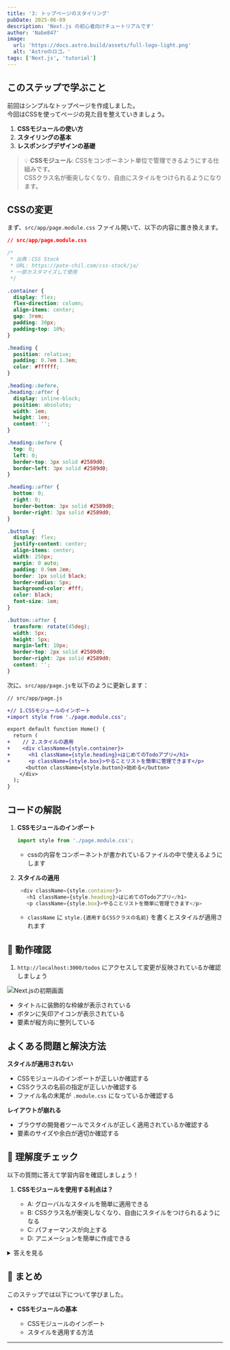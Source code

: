 ```yaml
---
title: '3: トップページのスタイリング'
pubDate: 2025-06-09
description: 'Next.js の初心者向けチュートリアルです'
author: 'Nabe847'
image:
  url: 'https://docs.astro.build/assets/full-logo-light.png'
  alt: 'Astroのロゴ。'
tags: ['Next.js', 'tutorial']
---
```


## このステップで学ぶこと

前回はシンプルなトップページを作成しました。  
今回はCSSを使ってページの見た目を整えていきましょう。

1. **CSSモジュールの使い方**
2. **スタイリングの基本**
3. **レスポンシブデザインの基礎**

> 💡 **CSSモジュール**: CSSをコンポーネント単位で管理できるようにする仕組みです。  
> CSSクラス名が衝突しなくなり、自由にスタイルをつけられるようになります。

## CSSの変更

まず、`src/app/page.module.css` ファイル開いて、以下の内容に置き換えます。  

```css
// src/app/page.module.css

/* 
 * 出典：CSS Stock
 * URL: https://pote-chil.com/css-stock/ja/
 * 一部カスタマイズして使用
 */

.container {
  display: flex;
  flex-direction: column;
  align-items: center;
  gap: 3rem;
  padding: 30px;
  padding-top: 10%;
}

.heading {
  position: relative;
  padding: 0.7em 1.3em;
  color: #ffffff;
}

.heading::before,
.heading::after {
  display: inline-block;
  position: absolute;
  width: 1em;
  height: 1em;
  content: '';
}

.heading::before {
  top: 0;
  left: 0;
  border-top: 3px solid #2589d0;
  border-left: 3px solid #2589d0;
}

.heading::after {
  bottom: 0;
  right: 0;
  border-bottom: 3px solid #2589d0;
  border-right: 3px solid #2589d0;
}

.button {
  display: flex;
  justify-content: center;
  align-items: center;
  width: 250px;
  margin: 0 auto;
  padding: 0.9em 2em;
  border: 1px solid black;
  border-radius: 5px;
  background-color: #fff;
  color: black;
  font-size: 1em;
}

.button::after {
  transform: rotate(45deg);
  width: 5px;
  height: 5px;
  margin-left: 10px;
  border-top: 2px solid #2589d0;
  border-right: 2px solid #2589d0;
  content: '';
}
```

次に、`src/app/page.js`を以下のように更新します：

```diff lang="jsx"
// src/app/page.js

+// 1.CSSモジュールのインポート
+import style from './page.module.css';

export default function Home() {
  return (
+    // 2.スタイルの適用
+    <div className={style.container}>
+      <h1 className={style.heading}>はじめてのTodoアプリ</h1>
+      <p className={style.box}>やることリストを簡単に管理できます</p>
      <button className={style.button}>始める</button>
    </div>
  );
}
```

## コードの解説

1. **CSSモジュールのインポート**

   ```javascript
   import style from './page.module.css';
   ```

   - cssの内容をコンポーネントが書かれているファイルの中で使えるようにします

2. **スタイルの適用**

   ```javascript
    <div className={style.container}>
      <h1 className={style.heading}>はじめてのTodoアプリ</h1>
      <p className={style.box}>やることリストを簡単に管理できます</p>
   ```

   - `className` に `style.{適用するCSSクラスの名前}` を書くとスタイルが適用されます

## 🚀 動作確認

1. `http://localhost:3000/todos` にアクセスして変更が反映されているか確認しましょう

![Next.jsの初期画面](../../../assets/step3-styled-top-page.png)

- タイトルに装飾的な枠線が表示されている
- ボタンに矢印アイコンが表示されている
- 要素が縦方向に整列している

## よくある問題と解決方法

**スタイルが適用されない**

- CSSモジュールのインポートが正しいか確認する
- CSSクラスの名前の指定が正しいか確認する
- ファイル名の末尾が `.module.css` になっているか確認する

**レイアウトが崩れる**

- ブラウザの開発者ツールでスタイルが正しく適用されているか確認する
- 要素のサイズや余白が適切か確認する

## 🎯 理解度チェック

以下の質問に答えて学習内容を確認しましょう！

1. **CSSモジュールを使用する利点は？**

   - A: グローバルなスタイルを簡単に適用できる
   - B: CSSクラス名が衝突しなくなり、自由にスタイルをつけられるようになる
   - C: パフォーマンスが向上する
   - D: アニメーションを簡単に作成できる

<details>
<summary>答えを見る</summary>

   **答え: B: CSSクラス名が衝突しなくなり、自由にスタイルをつけられるようになる**

   - CSSモジュールはコンポーネント単位でスタイルを管理できるため、CSSクラス名の衝突を防ぐことができます
   - これにより、大規模なアプリケーションでもスタイルの管理が容易になります
</details>

## 📝 まとめ

このステップでは以下について学びました。

- **CSSモジュールの基本**

  - CSSモジュールのインポート
  - スタイルを適用する方法

---

